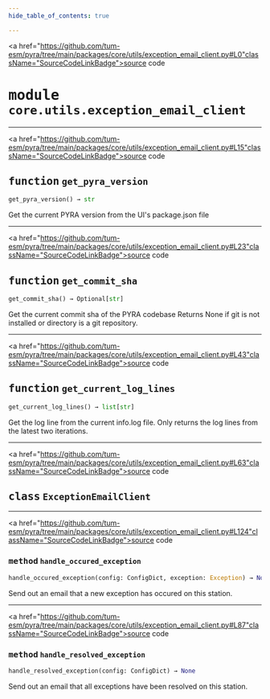 ```yaml
---
hide_table_of_contents: true

---
```


<!-- markdownlint-disable -->

<a href="https://github.com/tum-esm/pyra/tree/main/packages/core/utils/exception_email_client.py#L0"className="SourceCodeLinkBadge">source code</a>

# <kbd>module</kbd> `core.utils.exception_email_client`





---

<a href="https://github.com/tum-esm/pyra/tree/main/packages/core/utils/exception_email_client.py#L15"className="SourceCodeLinkBadge">source code</a>

## <kbd>function</kbd> `get_pyra_version`

```python
get_pyra_version() → str
```

Get the current PYRA version from the UI's package.json file 


---

<a href="https://github.com/tum-esm/pyra/tree/main/packages/core/utils/exception_email_client.py#L23"className="SourceCodeLinkBadge">source code</a>

## <kbd>function</kbd> `get_commit_sha`

```python
get_commit_sha() → Optional[str]
```

Get the current commit sha of the PYRA codebase Returns None if git is not installed or directory is a git repository. 


---

<a href="https://github.com/tum-esm/pyra/tree/main/packages/core/utils/exception_email_client.py#L43"className="SourceCodeLinkBadge">source code</a>

## <kbd>function</kbd> `get_current_log_lines`

```python
get_current_log_lines() → list[str]
```

Get the log line from the current info.log file. Only returns the log lines from the latest two iterations. 


---

<a href="https://github.com/tum-esm/pyra/tree/main/packages/core/utils/exception_email_client.py#L63"className="SourceCodeLinkBadge">source code</a>

## <kbd>class</kbd> `ExceptionEmailClient`







---

<a href="https://github.com/tum-esm/pyra/tree/main/packages/core/utils/exception_email_client.py#L124"className="SourceCodeLinkBadge">source code</a>

### <kbd>method</kbd> `handle_occured_exception`

```python
handle_occured_exception(config: ConfigDict, exception: Exception) → None
```

Send out an email that a new exception has occured on this station. 

---

<a href="https://github.com/tum-esm/pyra/tree/main/packages/core/utils/exception_email_client.py#L87"className="SourceCodeLinkBadge">source code</a>

### <kbd>method</kbd> `handle_resolved_exception`

```python
handle_resolved_exception(config: ConfigDict) → None
```

Send out an email that all exceptions have been resolved on this station. 



